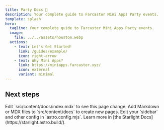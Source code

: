```yaml
---
title: Party Docs 🎉
description: Your complete guide to Farcaster Mini Apps Party events.
template: splash
hero:
  tagline: Your complete guide to Farcaster Mini Apps Party events.
  image:
    file: ../../assets/houston.webp
  actions:
    - text: Let's Get Started!
      link: /guides/example/
      icon: right-arrow
    - text: Why Mini Apps?
      link: https://miniapps.farcaster.xyz/
      icon: external
      variant: minimal
---
```



## Next steps

<CardGrid stagger>
	<Card title="Update content" icon="pencil">
		Edit `src/content/docs/index.mdx` to see this page change.
	</Card>
	<Card title="Add new content" icon="add-document">
		Add Markdown or MDX files to `src/content/docs` to create new pages.
	</Card>
	<Card title="Configure your site" icon="setting">
		Edit your `sidebar` and other config in `astro.config.mjs`.
	</Card>
	<Card title="Read the docs" icon="open-book">
		Learn more in [the Starlight Docs](https://starlight.astro.build/).
	</Card>
</CardGrid>
